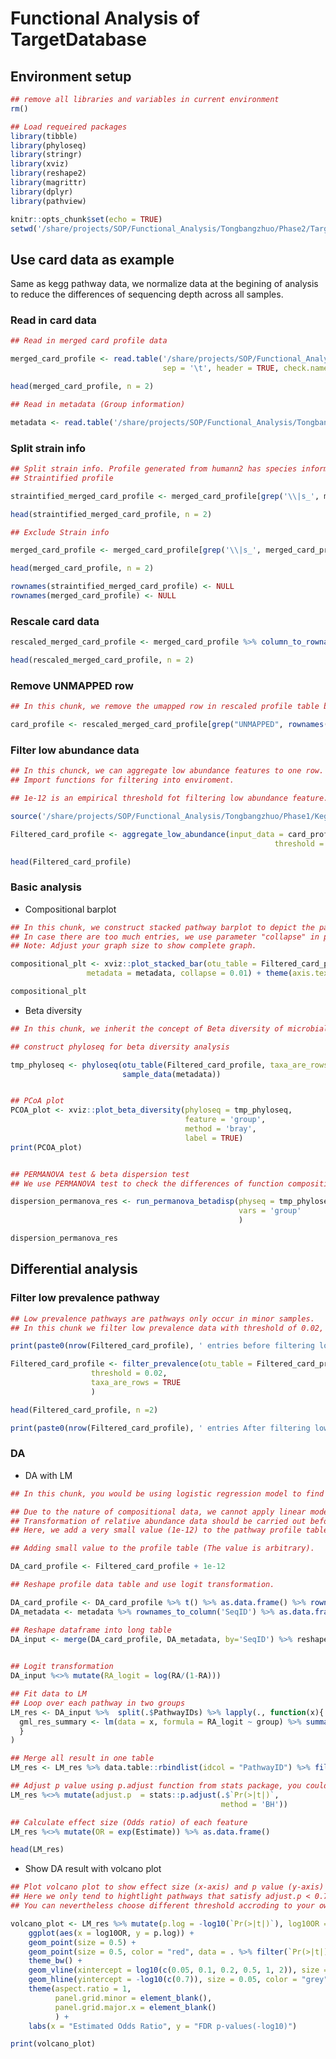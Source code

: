 # Functional Analysis of TargetDatabase

## Environment setup

```r
## remove all libraries and variables in current environment
rm()

## Load requeired packages
library(tibble)
library(phyloseq)
library(stringr)
library(xviz)
library(reshape2)
library(magrittr)
library(dplyr)
library(pathview)

knitr::opts_chunk$set(echo = TRUE)
setwd('/share/projects/SOP/Functional_Analysis/Tongbangzhuo/Phase2/TargetDatabase/')
```


## Use card data as example

Same as kegg pathway data, we normalize data at the begining of analysis to reduce the differences of sequencing depth across all samples.

### Read in card data
```r
## Read in merged card profile data

merged_card_profile <- read.table('/share/projects/SOP/Functional_Analysis/Tongbangzhuo/Phase2/TargetDatabase/Demo_data/merged_card_profile.tsv',
                                  sep = '\t', header = TRUE, check.names = FALSE, na.strings = '?',comment.char = '?')

head(merged_card_profile, n = 2)

## Read in metadata (Group information)

metadata <- read.table('/share/projects/SOP/Functional_Analysis/Tongbangzhuo/Phase2/TargetDatabase/Demo_data/Demo_metadata.xls', check.names = FALSE, header = TRUE)
```

### Split strain info

```r
## Split strain info. Profile generated from humann2 has species information, thus we need to extract them.
## Straintified profile

straintified_merged_card_profile <- merged_card_profile[grep('\\|s_', merged_card_profile$ID),]

head(straintified_merged_card_profile, n = 2)

## Exclude Strain info

merged_card_profile <- merged_card_profile[grep('\\|s_', merged_card_profile$ID, invert = TRUE),]

head(merged_card_profile, n = 2)

rownames(straintified_merged_card_profile) <- NULL
rownames(merged_card_profile) <- NULL
```

### Rescale card data
```r
rescaled_merged_card_profile <- merged_card_profile %>% column_to_rownames('ID') %>% apply(., 2, function(x) x/sum(x)) %>% as.data.frame()

head(rescaled_merged_card_profile, n = 2)
```

### Remove UNMAPPED row
```r
## In this chunk, we remove the umapped row in rescaled profile table because we are not able to intepret UNMAPPED entry.

card_profile <- rescaled_merged_card_profile[grep("UNMAPPED", rownames(rescaled_merged_card_profile), invert = TRUE), ]

```

### Filter low abundance data
```r
## In this chunck, we can aggregate low abundance features to one row.
## Import functions for filtering into enviroment.

## 1e-12 is an empirical threshold fot filtering low abundance feature. According to published paper [Obese Individuals with and without Type 2 Diabetes Show Different Gut Microbial Functional Capacity and Composition] https://doi.org/10.1016/j.chom.2019.07.004, pathway with top 50% mean abundance and top 50% variance are left. But in MaAsLin2，pathway with abundance less than 10-10 are filtered by default.

source('/share/projects/SOP/Functional_Analysis/Tongbangzhuo/Phase1/Kegg/Scripts/R/ultility.R')

Filtered_card_profile <- aggregate_low_abundance(input_data = card_profile,
                                                           threshold = 1e-12) ## threshold should be modified based on your on study

head(Filtered_card_profile)

```

### Basic analysis

- Compositional barplot

```r
## In this chunk, we construct stacked pathway barplot to depict the pathway composition of samples, we use function plot_stacked_bar from xviz to plot.
## In case there are too much entries, we use parameter "collapse" in plot_stacked_bar function to integrate entries whose abundance are below given threshold into "Others".
## Note: Adjust your graph size to show complete graph.

compositional_plt <- xviz::plot_stacked_bar(otu_table = Filtered_card_profile %>% t() %>% as.data.frame(),
                 metadata = metadata, collapse = 0.01) + theme(axis.text.x = element_text(vjust = 1))

compositional_plt
```

- Beta diversity

```r
## In this chunk, we inherit the concept of Beta diversity of microbial taxa data and apply it to pathway data to explore the similarity between samples.

## construct phyloseq for beta diversity analysis

tmp_phyloseq <- phyloseq(otu_table(Filtered_card_profile, taxa_are_rows = TRUE),
                         sample_data(metadata))


## PCoA plot
PCOA_plot <- xviz::plot_beta_diversity(phyloseq = tmp_phyloseq,
                                       feature = 'group',
                                       method = 'bray',
                                       label = TRUE)
print(PCOA_plot)


## PERMANOVA test & beta dispersion test
## We use PERMANOVA test to check the differences of function composition among different groups. Additionally, we also take homogeneity of group variance into consideration.

dispersion_permanova_res <- run_permanova_betadisp(physeq = tmp_phyloseq,
                                                   vars = 'group'
                                                   )

dispersion_permanova_res

```

## Differential analysis
### Filter low prevalence pathway

```r
## Low prevalence pathways are pathways only occur in minor samples.
## In this chunk we filter low prevalence data with threshold of 0.02, 0.02 is an arbitrary value, users should change this value according to their own study.

print(paste0(nrow(Filtered_card_profile), ' entries before filtering low prevalence data'))

Filtered_card_profile <- filter_prevalence(otu_table = Filtered_card_profile,
                  threshold = 0.02,
                  taxa_are_rows = TRUE
                  )

head(Filtered_card_profile, n =2)

print(paste0(nrow(Filtered_card_profile), ' entries After filtering low prevalence data'))

```

### DA

- DA with LM

```r
## In this chunk, you would be using logistic regression model to find pathways that are significantly enriched in certain group.

## Due to the nature of compositional data, we cannot apply linear models to compositional data directly. 
## Transformation of relative abundance data should be carried out before feeding the data to LM.
## Here, we add a very small value (1e-12) to the pathway profile table to avoid genrating NA during transformation, then use logit transformation to transform data. And eventually we apply LM to the transformed data

## Adding small value to the profile table (The value is arbitrary).

DA_card_profile <- Filtered_card_profile + 1e-12

## Reshape profile data table and use logit transformation.

DA_card_profile <- DA_card_profile %>% t() %>% as.data.frame() %>% rownames_to_column('SeqID') %>% as.data.frame()
DA_metadata <- metadata %>% rownames_to_column('SeqID') %>% as.data.frame()

## Reshape dataframe into long table
DA_input <- merge(DA_card_profile, DA_metadata, by='SeqID') %>% reshape2::melt(value.name = 'RA',
                                                                                         variable.name = 'PathwayIDs')

## Logit transformation
DA_input %<>% mutate(RA_logit = log(RA/(1-RA)))

## Fit data to LM
## Loop over each pathway in two groups
LM_res <- DA_input %>%  split(.$PathwayIDs) %>% lapply(., function(x){
  gml_res_summary <- lm(data = x, formula = RA_logit ~ group) %>% summary() %>% .$coefficients %>% as.matrix() %>% as.data.frame() %>% rownames_to_column(var = "Factors")
  }
)

## Merge all result in one table
LM_res <- LM_res %>% data.table::rbindlist(idcol = "PathwayID") %>% filter(Factors != "(Intercept)")

## Adjust p value using p.adjust function from stats package, you could choose different adjust method.
LM_res %<>% mutate(adjust.p  = stats::p.adjust(.$`Pr(>|t|)`,
                                               method = 'BH'))

## Calculate effect size (Odds ratio) of each feature
LM_res %<>% mutate(OR = exp(Estimate)) %>% as.data.frame()

head(LM_res)

```

- Show DA result with volcano plot

```r
## Plot volcano plot to show effect size (x-axis) and p value (y-axis) of pathways.
## Here we only tend to hightlight pathways that satisfy adjust.p < 0.7 and OR > 0.01 at the same time.
## You can nevertheless choose different threshold accroding to your own data.

volcano_plot <- LM_res %>% mutate(p.log = -log10(`Pr(>|t|)`), log10OR = log10(OR)) %>%
    ggplot(aes(x = log10OR, y = p.log)) +
    geom_point(size = 0.5) +
    geom_point(size = 0.5, color = "red", data = . %>% filter(`Pr(>|t|)` < 0.05 & OR > 0.2)) + 
    theme_bw() + 
    geom_vline(xintercept = log10(c(0.05, 0.1, 0.2, 0.5, 1, 2)), size = 0.05, color = "grey") +
    geom_hline(yintercept = -log10(c(0.7)), size = 0.05, color = "grey") +
    theme(aspect.ratio = 1,
          panel.grid.minor = element_blank(),
          panel.grid.major.x = element_blank()
          ) +
    labs(x = "Estimated Odds Ratio", y = "FDR p-values(-log10)")

print(volcano_plot)

```
